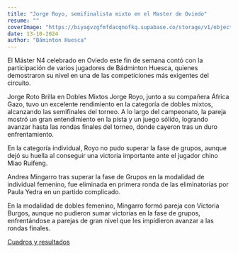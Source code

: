 ```yaml
---
title: "Jorge Royo, semifinalista mixto en el Master de Oviedo"
resume: ""
coverImage: "https://biyagvzgfmfdacqnofkq.supabase.co/storage/v1/object/public/images/master-oviedo.webp?t=2024-10-13T09%3A21%3A27.855Z"
date: 13-10-2024
author: "Báminton Huesca"
---
```


El Máster N4 celebrado en Oviedo este fin de semana contó con la participación de varios jugadores de Bádminton Huesca, 
quienes demostraron su nivel en una de las competiciones más exigentes del circuito. 

Jorge Roto Brilla en Dobles Mixtos Jorge Royo, junto a su compañera África Gazo, tuvo un excelente rendimiento en la categoría de dobles mixtos, 
alcanzando las semifinales del torneo. A lo largo del campeonato, la pareja mostró un gran entendimiento en la pista y un juego sólido, 
logrando avanzar hasta las rondas finales del torneo, donde cayeron tras un duro enfrentamiento.

En la categoría individual, Royo no pudo superar la fase de grupos, aunque dejó su huella al conseguir una victoria importante ante el jugador chino 
Miao Ruifeng.

Andrea Mingarro tras superar la fase de Grupos en la modalidad de individual femenino, fue eliminada en primera ronda de las eliminatorias 
por Paula Yedra en un partido complicado.

En la modalidad de dobles femenino, Mingarro formó pareja con Victoria Burgos, aunque no pudieron sumar victorias en la fase de grupos,
 enfrentándose a parejas de gran nivel que les impidieron avanzar a las rondas finales.

[Cuadros y resultados](https://www.badminton.es/sport/tournament?id=CCD24A1B-CE2E-4AE7-A7C9-8D7D0C39525E)

